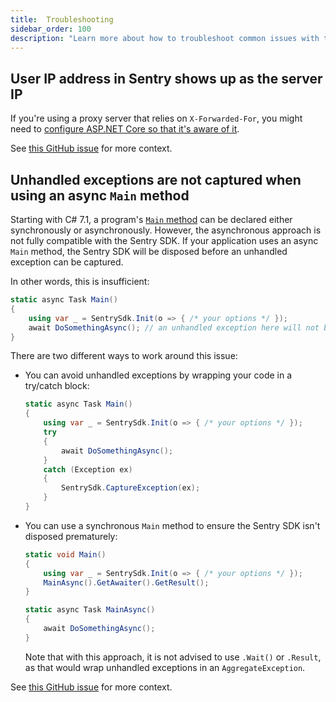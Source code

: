 ```yaml
---
title:  Troubleshooting
sidebar_order: 100
description: "Learn more about how to troubleshoot common issues with the .NET SDK. "
---
```


## User IP address in Sentry shows up as the server IP

If you're using a proxy server that relies on `X-Forwarded-For`, you might need to [configure ASP.NET Core
so that it's aware of it](https://docs.microsoft.com/aspnet/core/host-and-deploy/proxy-load-balancer).

See [this GitHub issue](https://github.com/getsentry/sentry-dotnet/issues/258) for more context.

## Unhandled exceptions are not captured when using an async `Main` method

Starting with C# 7.1, a program's [`Main` method](https://docs.microsoft.com/dotnet/csharp/fundamentals/program-structure/main-command-line) can be declared either synchronously or asynchronously. However, the asynchronous approach is not fully compatible with the Sentry SDK. If your application uses an async `Main` method, the Sentry SDK will be disposed before an unhandled exception can be captured.

In other words, this is insufficient:

```csharp
static async Task Main()
{
    using var _ = SentrySdk.Init(o => { /* your options */ });
    await DoSomethingAsync(); // an unhandled exception here will not be captured by Sentry
}
```

There are two different ways to work around this issue:

- You can avoid unhandled exceptions by wrapping your code in a try/catch block:
  ```csharp
  static async Task Main()
  {
      using var _ = SentrySdk.Init(o => { /* your options */ });
      try
      {
          await DoSomethingAsync();
      }
      catch (Exception ex)
      {
          SentrySdk.CaptureException(ex);
      }
  }
  ```

- You can use a synchronous `Main` method to ensure the Sentry SDK isn't disposed prematurely:

  ```csharp
  static void Main()
  {
      using var _ = SentrySdk.Init(o => { /* your options */ });
      MainAsync().GetAwaiter().GetResult();
  }

  static async Task MainAsync()
  {
      await DoSomethingAsync();
  }
  ```

  Note that with this approach, it is not advised to use `.Wait()` or `.Result`, as that would wrap unhandled exceptions in an `AggregateException`.

See [this GitHub issue](https://github.com/getsentry/sentry-dotnet/issues/321) for more context.

<PlatformContent includePath="troubleshooting" />
